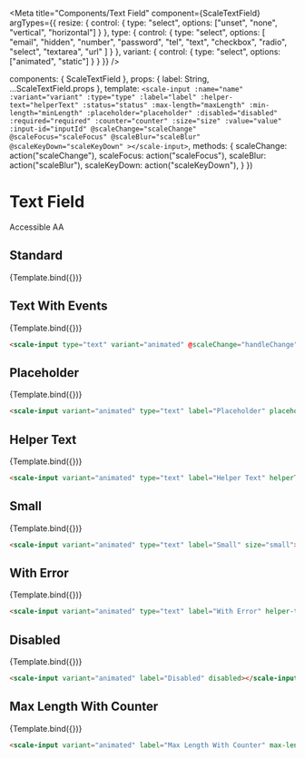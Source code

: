 
<Meta
  title="Components/Text Field"
  component={ScaleTextField}
  argTypes={{
    resize: {
      control: {
        type: "select",
        options: ["unset", "none", "vertical", "horizontal"]
      }
    },
    type: {
      control: {
        type: "select",
        options: [
          "email",
          "hidden",
          "number",
          "password",
          "tel",
          "text",
          "checkbox",
          "radio",
          "select",
          "textarea",
          "url"
        ]
      }
    },
    variant: {
      control: { type: "select", options: ["animated", "static"] }
    }
  }}
/>

  components: { ScaleTextField },
  props: {
    label: String,
    ...ScaleTextField.props
  },
  template: `
    <scale-input
      :name="name"
      :variant="variant"
      :type="type"
      :label="label"
      :helper-text="helperText"
      :status="status"
      :max-length="maxLength"
      :min-length="minLength"
      :placeholder="placeholder"
      :disabled="disabled"
      :required="required"
      :counter="counter"
      :size="size"
      :value="value"
      :input-id="inputId"
      @scaleChange="scaleChange"
      @scaleFocus="scaleFocus"
      @scaleBlur="scaleBlur"
      @scaleKeyDown="scaleKeyDown"
    ></scale-input>
  `,
  methods: {
    scaleChange: action("scaleChange"),
    scaleFocus: action("scaleFocus"),
    scaleBlur: action("scaleBlur"),
    scaleKeyDown: action("scaleKeyDown"),
  }
})

<div style={{display: 'inline-flex', alignItems: 'center', justifyContent: 'space-between', width: '100%'}}>
    <h1>Text Field</h1>
    <scale-tag styles={"{\"tag\":{\"background\":\"#32A032\"}}"}>Accessible AA</scale-tag>
</div>

## Standard

<Canvas withSource="none">
  <Story
    name="Standard"
    args={{
      label: "An input",
      variant: "animated"
    }}
  >
    {Template.bind({})}
  </Story>
</Canvas>

<ArgsTable story="Standard" />


## Text With Events

<Canvas withSource="none">
  <Story
    name="Text With Events"
    args={{
      label: "Text With Events",
      variant: "animated"
    }}
  >
    {Template.bind({})}
  </Story>
</Canvas>

```html
<scale-input type="text" variant="animated" @scaleChange="handleChange" @scaleBlur="handleBlur" @scaleFocus="handleFocus" @scaleKeyDown="handleKeyDown"></scale-input>
```


## Placeholder

<Canvas withSource="none">
  <Story
    name="Placeholder"
    args={{
      label: "Placeholder",
      placeholder: "this is the placeholder",
      variant: "animated"
    }}
  >
    {Template.bind({})}
  </Story>
</Canvas>

```html
<scale-input variant="animated" type="text" label="Placeholder" placeholder="this is the placeholder"></scale-input>
```


## Helper Text

<Canvas withSource="none">
  <Story
    name="Helper Text"
    args={{
      label: "Helper Text",
      helperText: "Make sure to fill this",
      variant: "animated"
    }}
  >
    {Template.bind({})}
  </Story>
</Canvas>

```html
<scale-input variant="animated" type="text" label="Helper Text" helperText="Make sure to fill this"></scale-input>
```


## Small

<Canvas withSource="none">
  <Story
    name="Small"
    args={{
      label: "Small",
      size: 'small',
      variant: 'animated'
    }}
  >
    {Template.bind({})}
  </Story>
</Canvas>

```html
<scale-input variant="animated" type="text" label="Small" size="small"></scale-input>
```


## With Error

<Canvas withSource="none">
  <Story
    name="With Error"
    args={{
      label: "With Error",
      status: "error",
      helperText: "something is wrong",
      variant: "animated"
    }}
  >
    {Template.bind({})}
  </Story>
</Canvas>

```html
<scale-input variant="animated" type="text" label="With Error" helper-text="something is wrong" status="error"></scale-input>
```


## Disabled

<Canvas withSource="none">
  <Story
    name="Disabled"
    args={{
      label: "Disabled",
      disabled: true,
      variant: 'animated'
    }}
  >
    {Template.bind({})}
  </Story>
</Canvas>

```html
<scale-input variant="animated" label="Disabled" disabled></scale-input>
```


## Max Length With Counter

<Canvas withSource="none">
  <Story
    name="Max Length With Counter"
    args={{
      label: "Max Length With Counter",
      maxLength: 10,
      counter: true,
      variant: 'animated'
    }}
  >
    {Template.bind({})}
  </Story>
</Canvas>

```html
<scale-input variant="animated" label="Max Length With Counter" max-length="10" counter></scale-input>
```
